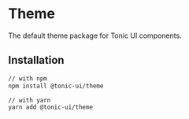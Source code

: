 # Theme

The default theme package for Tonic UI components.

## Installation

```bash
// with npm
npm install @tonic-ui/theme

// with yarn
yarn add @tonic-ui/theme
```
